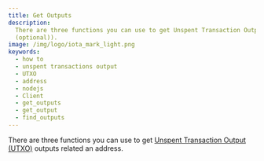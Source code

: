 ```yaml
---
title: Get Outputs
description:
  There are three functions you can use to get Unspent Transaction Output (UTXO) outputs related an address Client.getAddressOutputs(str), Client.getOutput(str), and Client.findOutputs(output_ids (optional), addresses
  (optional)).
image: /img/logo/iota_mark_light.png
keywords:
  - how to
  - unspent transactions output
  - UTXO
  - address
  - nodejs
  - Client
  - get_outputs
  - get_output
  - find_outputs
---
```



<KeyConceptOutputs />

There are three functions you can use to get
[Unspent Transaction Output (UTXO)](../explanations/messages_payloads_and_transactions.md#unspent-transaction-output-utxo)
outputs related an address.

<Tabs groupId="language">
  <TabItem value="java" label="Java">
    <JavaGetOutputs />
  </TabItem>
  <TabItem value="node" label="Node.js">
    <NodejsGetOutputs />
  </TabItem>
  <TabItem value="python" label="Python">
    <PythonGetOutputs />
  </TabItem>
  <TabItem value="rust" label="Rust">
    <RustGetOutputs />
  </TabItem>
  <TabItem value="wasm" label="Wasm">
    <WasmGetOutputs />
  </TabItem>
</Tabs>
